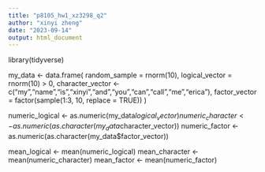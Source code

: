 ```yaml
---
title: "p8105_hw1_xz3298_q2"
author: "xinyi zheng"
date: "2023-09-14"
output: html_document
---
```


library(tidyverse)

my_data <- data.frame(
  random_sample = rnorm(10),
  logical_vector = rnorm(10) > 0,
  character_vector <- c("my","name","is","xinyi","and","you","can","call","me","erica"),
  factor_vector = factor(sample(1:3, 10, replace = TRUE))
)


numeric_logical <- as.numeric(my_data$logical_vector)
numeric_character <- as.numeric(as.character(my_data$character_vector))
numeric_factor <- as.numeric(as.character(my_data$factor_vector))

mean_logical <- mean(numeric_logical)
mean_character <- mean(numeric_character)
mean_factor <- mean(numeric_factor)




